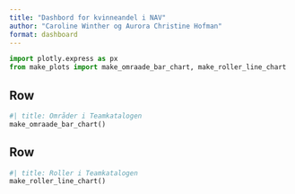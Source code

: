 ```yaml
---
title: "Dashbord for kvinneandel i NAV"
author: "Caroline Winther og Aurora Christine Hofman"
format: dashboard
---
```


```python
import plotly.express as px
from make_plots import make_omraade_bar_chart, make_roller_line_chart
```

## Row {height=60%}

```python
#| title: Områder i Teamkatalogen
make_omraade_bar_chart()
```

## Row {height=40%}

```python
#| title: Roller i Teamkatalogen
make_roller_line_chart()
```